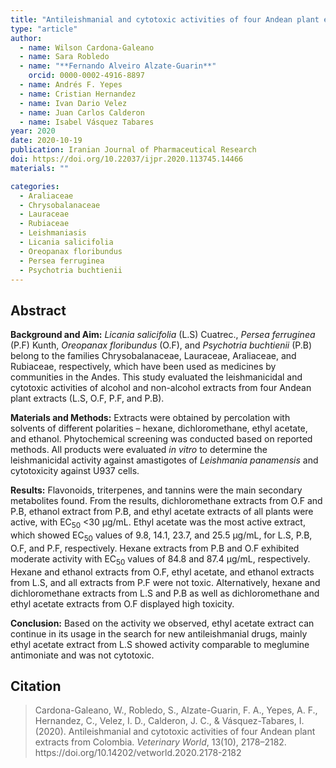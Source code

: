 ```yaml
---
title: "Antileishmanial and cytotoxic activities of four Andean plant extracts from Colombia"
type: "article"
author:
  - name: Wilson Cardona-Galeano
  - name: Sara Robledo
  - name: "**Fernando Alveiro Alzate-Guarin**"
    orcid: 0000-0002-4916-8897
  - name: Andrés F. Yepes
  - name: Cristian Hernandez
  - name: Ivan Dario Velez
  - name: Juan Carlos Calderon
  - name: Isabel Vásquez Tabares
year: 2020
date: 2020-10-19
publication: Iranian Journal of Pharmaceutical Research
doi: https://doi.org/10.22037/ijpr.2020.113745.14466
materials: ""

categories:
  - Araliaceae
  - Chrysobalanaceae
  - Lauraceae
  - Rubiaceae
  - Leishmaniasis
  - Licania salicifolia
  - Oreopanax floribundus
  - Persea ferruginea
  - Psychotria buchtienii
---
```


## Abstract

**Background and Aim:** *Licania salicifolia* (L.S) Cuatrec., *Persea ferruginea* (P.F) Kunth, *Oreopanax floribundus* (O.F), and *Psychotria buchtienii* (P.B) belong to the families Chrysobalanaceae, Lauraceae, Araliaceae, and Rubiaceae, respectively, which have been used as medicines by communities in the Andes. This study evaluated the leishmanicidal and cytotoxic activities of alcohol and non-alcohol extracts from four Andean plant extracts (L.S, O.F, P.F, and P.B).

**Materials and Methods:** Extracts were obtained by percolation with solvents of different polarities -- hexane, dichloromethane, ethyl acetate, and ethanol. Phytochemical screening was conducted based on reported methods. All products were evaluated *in vitro* to determine the leishmanicidal activity against amastigotes of *Leishmania panamensis* and cytotoxicity against U937 cells.

**Results:** Flavonoids, triterpenes, and tannins were the main secondary metabolites found. From the results, dichloromethane extracts from O.F and P.B, ethanol extract from P.B, and ethyl acetate extracts of all plants were active, with EC~50~ \<30 μg/mL. Ethyl acetate was the most active extract, which showed EC~50~ values of 9.8, 14.1, 23.7, and 25.5 μg/mL, for L.S, P.B, O.F, and P.F, respectively. Hexane extracts from P.B and O.F exhibited moderate activity with EC~50~ values of 84.8 and 87.4 μg/mL, respectively. Hexane and ethanol extracts from O.F, ethyl acetate, and ethanol extracts from L.S, and all extracts from P.F were not toxic. Alternatively, hexane and dichloromethane extracts from L.S and P.B as well as dichloromethane and ethyl acetate extracts from O.F displayed high toxicity.

**Conclusion:** Based on the activity we observed, ethyl acetate extract can continue in its usage in the search for new antileishmanial drugs, mainly ethyl acetate extract from L.S showed activity comparable to meglumine antimoniate and was not cytotoxic.

## Citation

> Cardona-Galeano, W., Robledo, S., Alzate-Guarin, F. A., Yepes, A. F., Hernandez, C., Velez, I. D., Calderon, J. C., & Vásquez-Tabares, I. (2020). Antileishmanial and cytotoxic activities of four Andean plant extracts from Colombia. *Veterinary World*, 13(10), 2178--2182. https://doi.org/10.14202/vetworld.2020.2178-2182
